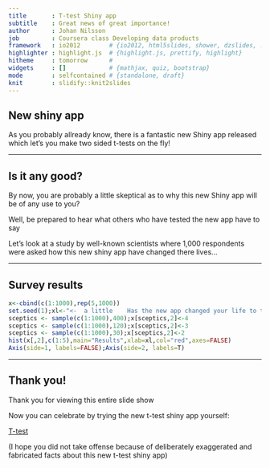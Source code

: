 ```yaml
---
title       : T-test Shiny app
subtitle    : Great news of great importance!
author      : Johan Nilsson
job         : Coursera class Developing data products
framework   : io2012        # {io2012, html5slides, shower, dzslides, ...}
highlighter : highlight.js  # {highlight.js, prettify, highlight}
hitheme     : tomorrow      # 
widgets     : []            # {mathjax, quiz, bootstrap}
mode        : selfcontained # {standalone, draft}
knit        : slidify::knit2slides
---
```


## New shiny app

As you probably allready know, there is a fantastic new Shiny app released which let's you make two sided t-tests on the fly!

---

## Is it any good?

By now, you are probably a little skeptical as to why this new Shiny app will be of any use to you?

Well, be prepared to hear what others who have tested the new app have to say

Let's look at a study by well-known scientists where 1,000 respondents were asked how this new shiny app have changed there lives...

---

## Survey results
```r
x<-cbind(c(1:1000),rep(5,1000))
set.seed(1);xl<-"<-  a little    Has the new app changed your life to the better?    a lot ->"
sceptics <- sample(c(1:1000),400);x[sceptics,2]<-4
sceptics <- sample(c(1:1000),120);x[sceptics,2]<-3
sceptics <- sample(c(1:1000),30);x[sceptics,2]<-2
hist(x[,2],c(1:5),main="Results",xlab=xl,col="red",axes=FALSE)
Axis(side=1, labels=FALSE);Axis(side=2, labels=T)

```


---

## Thank you!

Thank you for viewing this entire slide show

Now you can celebrate by trying the new t-test shiny app yourself:

[T-test](https://jnsoft.shinyapps.io/DevDataProducts/)

(I hope you did not take offense because of deliberately exaggerated and fabricated facts about this new t-test shiny app)

